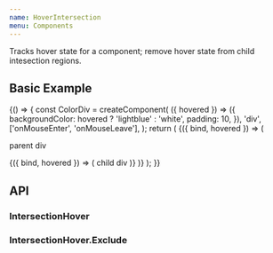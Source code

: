 ```yaml
---
name: HoverIntersection
menu: Components
---
```



Tracks hover state for a component; remove hover state from child intesection regions.

## Basic Example

<Playground>
  {() => {
    const ColorDiv = createComponent(
      ({ hovered }) => ({
        backgroundColor: hovered ? 'lightblue' : 'white',
        padding: 10,
      }),
      'div',
      ['onMouseEnter', 'onMouseLeave'],
    );
    return (
      <HoverIntersection>
        {({ bind, hovered }) => (
          <ColorDiv {...bind} hovered={hovered}>
            <p>parent div</p>
            <HoverIntersection.Exclude>
              {({ bind, hovered }) => (
                <ColorDiv {...bind} hovered={hovered}>
                  child div
                </ColorDiv>
              )}
            </HoverIntersection.Exclude>
          </ColorDiv>
        )}
      </HoverIntersection>
    );
  }}
</Playground>

## API

### IntersectionHover

<PropsTable of={HoverIntersection} />

### IntersectionHover.Exclude

<PropsTable of={HoverIntersection.Exclude} />
